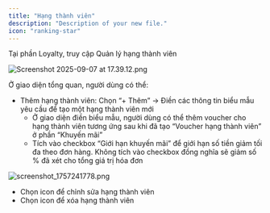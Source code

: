 ```yaml
---
title: "Hạng thành viên"
description: "Description of your new file."
icon: "ranking-star"
---
```


Tại phần Loyalty, truy cập Quản lý hạng thành viên

![Screenshot 2025-09-07 at 17.39.12.png](/images/Screenshot2025-09-07at17.39.12.png)

Ở giao diện tổng quan, người dùng có thể:

- Thêm hạng thành viên: Chọn “\+ Thêm” → Điền các thông tin biểu mẫu yêu cầu để tạo một hạng thành viên mới
  - Ở giao diện điền biểu mẫu, người dùng có thể thêm voucher cho hạng thành viên tương ứng sau khi đã tạo “Voucher hạng thành viên” ở phần “Khuyến mãi”
  - Tích vào checkbox “Giới hạn khuyến mãi” để giới hạn số tiền giảm tối đa theo đơn hàng. Không tích vào checkbox đồng nghĩa sẽ giảm số % đã xét cho tổng giá trị hóa đơn

![screenshot_1757241778.png](/images/screenshot_1757241778.png)

- Chọn icon <Icon icon="pencil" color="#091cf0" size={15} /> để chỉnh sửa hạng thành viên
- Chọn icon <Icon icon="trash-can" color="#f50c0c" size={15} /> để xóa hạng thành viên